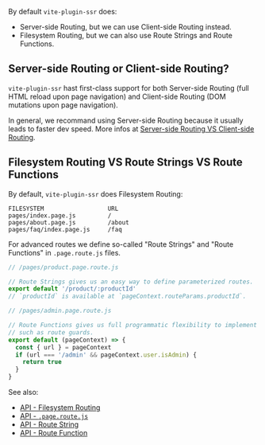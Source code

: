 By default `vite-plugin-ssr` does:
 - Server-side Routing, but we can use Client-side Routing instead.
 - Filesystem Routing, but we can also use Route Strings and Route Functions.


## Server-side Routing or Client-side Routing?

`vite-plugin-ssr` hast first-class support for both Server-side Routing (full HTML reload upon page navigation) and Client-side Routing (DOM mutations upon page navigation).

In general, we recommand using Server-side Routing because it usually leads to faster dev speed.
More infos at [Server-side Routing VS Client-side Routing](/SR-vs-CR).


## Filesystem Routing VS Route Strings VS Route Functions

By default, `vite-plugin-ssr` does Filesystem Routing:

```
FILESYSTEM                  URL
pages/index.page.js         /
pages/about.page.js         /about
pages/faq/index.page.js     /faq
```

For advanced routes we define so-called "Route Strings" and "Route Functions" in `.page.route.js` files.

```js
// /pages/product.page.route.js

// Route Strings gives us an easy way to define parameterized routes.
export default '/product/:productId'
// `productId` is available at `pageContext.routeParams.productId`.
```

```js
// /pages/admin.page.route.js

// Route Functions gives us full programmatic flexibility to implement precise routing
// such as route guards.
export default (pageContext) => {
  const { url } = pageContext
  if (url === '/admin' && pageContext.user.isAdmin) {
    return true
  }
}
```

See also:
 - [API - Filesystem Routing](/filesystem-routing)
 - [API - `.page.route.js`](/.page.route.js)
 - [API - Route String](/route-string)
 - [API - Route Function](/route-function)
